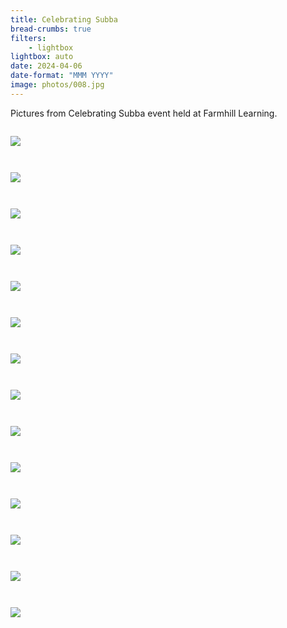 ```yaml
---
title: Celebrating Subba
bread-crumbs: true
filters:
    - lightbox
lightbox: auto
date: 2024-04-06
date-format: "MMM YYYY"
image: photos/008.jpg
---
```


Pictures from Celebrating Subba event held at Farmhill Learning.

::: {style="display: grid;grid-template-columns: repeat(auto-fill, minmax(250px, 1fr));grid-gap: 1em;"}

![](photos/001.jpg){group="my-gallery"}

![](photos/002.jpg){group="my-gallery"}

![](photos/003.jpg){group="my-gallery"}

![](photos/004.jpg){group="my-gallery"}

![](photos/005.jpg){group="my-gallery"}

![](photos/006.jpg){group="my-gallery"}

![](photos/007.jpg){group="my-gallery"}

![](photos/008.jpg){group="my-gallery"}

![](photos/009.jpg){group="my-gallery"}

![](photos/010.jpg){group="my-gallery"}

![](photos/011.jpg){group="my-gallery"}

![](photos/012.jpg){group="my-gallery"}

![](photos/013.jpg){group="my-gallery"}

![](photos/014.jpg){group="my-gallery"}

:::
